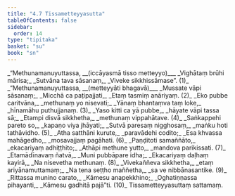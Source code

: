 ```yaml
---
title: "4.7 Tissametteyyasutta"
tableOfContents: false
sidebar:
  order: 14
type: "tipitaka"
basket: "su"
book: "sn"
---
```



<DynamicBreadcrumb />

<Division number="821" book="sn">

<Paragraph number="988" type="verses" book="sn">
_“Methunamanuyuttassa, __(iccāyasmā tisso metteyyo)___  
_Vighātaṃ brūhi mārisa;_  
_Sutvāna tava sāsanaṃ,_  
_Viveke sikkhissāmase”. (1)_  

</Paragraph>

</Division>
<Division number="822" book="sn">

<Paragraph number="989" type="verses" book="sn">
_“Methunamanuyuttassa, __(metteyyāti bhagavā)___  
_Mussate vāpi sāsanaṃ;_  
_Micchā ca paṭipajjati,_  
_Etaṃ tasmiṃ anāriyaṃ. (2)_  

</Paragraph>

</Division>
<Division number="823" book="sn">

<Paragraph number="990" type="verses" book="sn">
_Eko pubbe caritvāna,_  
_methunaṃ yo nisevati;_  
_Yānaṃ bhantaṃva taṃ loke,_  
_hīnamāhu puthujjanaṃ. (3)_  

</Paragraph>

</Division>
<Division number="824" book="sn">

<Paragraph number="991" type="verses" book="sn">
_Yaso kitti ca yā pubbe,_  
_hāyate vāpi tassa sā;_  
_Etampi disvā sikkhetha,_  
_methunaṃ vippahātave. (4)_  

</Paragraph>

</Division>
<Division number="825" book="sn">

<Paragraph number="992" type="verses" book="sn">
_Saṅkappehi pareto so,_  
_kapaṇo viya jhāyati;_  
_Sutvā paresaṃ nigghosaṃ,_  
_maṅku hoti tathāvidho. (5)_  

</Paragraph>

</Division>
<Division number="826" book="sn">

<Paragraph number="993" type="verses" book="sn">
_Atha satthāni kurute,_  
_paravādehi codito;_  
_Esa khvassa mahāgedho,_  
_mosavajjaṃ pagāhati. (6)_  

</Paragraph>

</Division>
<Division number="827" book="sn">

<Paragraph number="994" type="verses" book="sn">
_Paṇḍitoti samaññāto,_  
_ekacariyaṃ adhiṭṭhito;_  
_Athāpi methune yutto,_  
_mandova parikissati. (7)_  

</Paragraph>

</Division>
<Division number="828" book="sn">

<Paragraph number="995" type="verses" book="sn">
_Etamādīnavaṃ ñatvā,_  
_Muni pubbāpare idha;_  
_Ekacariyaṃ daḷhaṃ kayirā,_  
_Na nisevetha methunaṃ. (8)_  

</Paragraph>

</Division>
<Division number="829" book="sn">

<Paragraph number="996" type="verses" book="sn">
_Vivekaññeva sikkhetha,_  
_etaṃ ariyānamuttamaṃ;_  
_Na tena seṭṭho maññetha,_  
_sa ve nibbānasantike. (9)_  

</Paragraph>

</Division>
<Division number="830" book="sn">

<Paragraph number="997" type="verses" book="sn">
_Rittassa munino carato,_  
_Kāmesu anapekkhino;_  
_Oghatiṇṇassa pihayanti,_  
_Kāmesu gadhitā pajā”ti. (10)_  


</Paragraph>
</Division>

<Paragraph number="998" type="center" book="sn">
Tissametteyyasuttaṃ sattamaṃ.
</Paragraph>